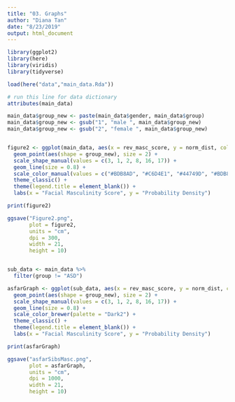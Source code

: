 ```yaml
---
title: "03. Graphs"
author: "Diana Tan"
date: "8/23/2019"
output: html_document
---
```


```r
library(ggplot2)
library(here)
library(viridis)
library(tidyverse)
```

```r

load(here("data","main_data.Rda"))

# run this line for data dictionary 
attributes(main_data)

```


```r
main_data$group_new <- paste(main_data$gender, main_data$group)
main_data$group_new <- gsub("1", "male ", main_data$group_new)
main_data$group_new <- gsub("2", "female ", main_data$group_new)


figure2 <- ggplot(main_data, aes(x = rev_masc_score, y = norm_dist, color = group_new)) +
  geom_point(aes(shape = group_new), size = 2) +
  scale_shape_manual(values = c(3, 1, 2, 8, 16, 17)) +
  geom_line(size = 0.8) +
  scale_color_manual(values = c("#BDB8AD", "#C6D4E1", "#44749D", "#BDB8AD", "#C6D4E1", "#44749D")) +
  theme_classic() +
  theme(legend.title = element_blank()) +
  labs(x = "Facial Masculinity Score", y = "Probability Density")

print(figure2)

ggsave("Figure2.png", 
       plot = figure2,
       units = "cm",
       dpi = 300,
       width = 21,
       height = 10)


sub_data <- main_data %>%
  filter(group != "ASD")

asfarGraph <- ggplot(sub_data, aes(x = rev_masc_score, y = norm_dist, color = group_new)) +
  geom_point(aes(shape = group_new), size = 2) +
  scale_shape_manual(values = c(3, 1, 2, 8, 16, 17)) +
  geom_line(size = 0.8) +
  scale_color_brewer(palette = "Dark2") +
  theme_classic() +
  theme(legend.title = element_blank()) +
  labs(x = "Facial Masculinity Score", y = "Probability Density")

print(asfarGraph)

ggsave("asfarSibsMasc.png", 
       plot = asfarGraph,
       units = "cm",
       dpi = 1000,
       width = 21,
       height = 10)

```

